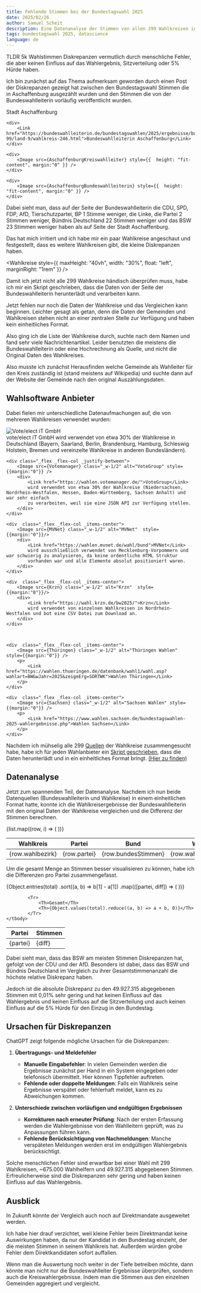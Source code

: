 ```yaml
---
title: Fehlende Stimmen bei der Bundestagswahl 2025
date: 2025/02/26
author: Samuel Scheit
description: Eine Datenanalyse der Stimmen von allen 299 Wahlkreisen in Deutschland zur Bundestagswahl 2025
tags: bundestagswahl 2025, datascience
language: de
---
```



<Callout type="info">
	<div className="_text-sm">
		TLDR 5k Wahlstimmen Diskrepanzen vermutlich durch menschliche Fehler, die aber keinen Einfluss auf das Wahlergebnis, Sitzverteilung
		oder 5% Hürde haben.
	</div>
</Callout>

Ich bin zunächst auf das Thema aufmerksam geworden durch einen Post der Diskrepanzen gezeigt hat zwischen den Bundestagswahl Stimmen die in Aschaffenburg ausgezählt wurden und den Stimmen die von der Bundeswahlleiterin vorläufig veröffentlicht wurden.


<div style={{ flexDirection: "row", display: "grid", columnGap: "1rem", gridTemplateColumns:"1fr 1fr", rowGap:"0.5rem", justifyItems: "center" }} className="_text-md">
    <div>
    	<Link href="https://wahl.aschaffenburg.de/bundestagswahl2025/ergebnisse.html">Stadt Aschaffenburg</Link>
    </div>

    <div>
    	<Link href="https://bundeswahlleiterin.de/bundestagswahlen/2025/ergebnisse/bund-99/land-9/wahlkreis-246.html">Bundeswahlleiterin Aschaffenburg</Link>
    </div>

    <div>
    	<Image src={AschaffenburgKreiswahlleiter} style={{  height: "fit-content", margin:"0" }} />
    </div>

    <div>
    	<Image src={AschaffenburgBundeswahlleiterin} style={{  height: "fit-content", margin:"0" }} />
    </div>

</div>

Dabei sieht man, dass auf der Seite der Bundeswahlleiterin die CDU, SPD, FDP, AfD, Tierschutzpartei, BP 1 Stimme weniger, die Linke, die Partei 2 Stimmen weniger, Bündnis Deutschland 22 Stimmen weniger und das BSW 23 Stimmen weniger haben als auf Seite der Stadt Aschaffenburg.

Das hat mich irritiert und ich habe mir ein paar Wahlkreise angeschaut und festgestellt, dass es weitere Wahlkreisen gibt, die kleine Diskrepanzen haben.


<Wahlkreise style={{ maxHeight: "40vh", width: "30%", float: "left", marginRight: "1rem" }} />

Damit ich jetzt nicht alle 299 Wahlkreise händisch überprüfen muss, habe ich mir ein Skript geschrieben, dass die Daten von der Seite der Bundeswahlleiterin herunterlädt und verarbeiten kann.

Jetzt fehlen nur noch die Daten der Wahlkreise und das Vergleichen kann beginnen. Leichter gesagt als getan, denn die Daten der Gemeinden und Wahlkreisen stehen nicht an einer zentralen Stelle zur Verfügung und haben kein einheitliches Format.

Also ging ich die Liste der Wahlkreise durch, suchte nach dem Namen und fand sehr viele Nachrichtenartikel. Leider benutzten die meistens die Bundeswahlleiterin oder eine Hochrechnung als Quelle, und nicht die Original Daten des Wahlkreises.

Also musste ich zunächst Herausfinden welche Gemeinde als Wahlleiter für den Kreis zuständig ist (stand meistens auf Wikipedia) und suchte dann auf der Website der Gemeinde nach den original Auszählungsdaten.

## Wahlsoftware Anbieter

Dabei fielen mir unterschiedliche Datenaufmachungen auf, die von mehreren Wahlkreisen verwendet wurden:


<div class="_grid _grid-cols-1 md:_grid-cols-2 _gap-6 _text-center" style={{gridTemplateColumns:"1fr 1fr"}}>
	<div class="_flex _flex-col _justify-between">
		<Image src={Votegroup} class="_w-1/2" alt="Vote/elect iT GmbH" style={{margin:"0"}} />
		<div>
			<Link href="https://www.votegroup.de/">vote/elect iT GmbH</Link>
			wird verwendet von etwa 30% der Wahlkreise in Deutschland (Bayern, Saarland, Berlin, Brandenburg, Hamburg, Schleswig Holstein, Bremen und vereinzelte Wahlkreise in anderen Bundesländern).
		</div>
	</div>

    <div class="_flex _flex-col _justify-between">
    	<Image src={Votemanager} class="_w-1/2" alt="VoteGroup" style={{margin:"0"}} />
    	<div>
    		<Link href="https://wahlen.votemanager.de/">VoteGroup</Link>
    		wird verwendet von etwa 30% der Wahlkreise (Niedersachsen, Nordrhein-Westfalen, Hessen, Baden-Württemberg, Sachsen Anhalt) und war sehr einfach
    		zu verarbeiten, weil sie eine JSON API zur Verfügung stellen.
    	</div>
    </div>

    <div  class="_flex _flex-col _items-center">
    	<Image src={MVNet} class="_w-1/2" alt="MVNet"  style={{margin:"0"}}/>
    	<div>
    		<Link href="https://wahlen.mvnet.de/wahl/bund">MVNet</Link>
    		wird ausschließlich verwendet von Mecklenburg-Vorpommern und war schwierig zu analysieren, da keine ordentliche HTML Struktur
    		vorhanden war und alle Elemente absolut positioniert waren.
    	</div>
    </div>

    <div  class="_flex _flex-col _items-center">
    	<Image src={Krzn} class="_w-1/2" alt="Krzn"  style={{margin:"0"}}/>
    	<div>
    		<Link href="https://wahl.krzn.de/bw2025/">Krzn</Link>
    		wird verwendet von einzelnen Wahlkreisen in Nordrhein-Westfalen und bot eine CSV Datei zum Download an.
    	</div>
    </div>



    <div  class="_flex _flex-col _items-center">
    	<Image src={Thüringen} class="_w-1/2" alt="Thüringen Wahlen" style={{margin:"0"}} />
    	<p>
    		<Link href="https://wahlen.thueringen.de/datenbank/wahl1/wahl.asp?wahlart=BW&wJahr=2025&zeigeErg=SORTWK">Wahlen Thüringen</Link>
    	</p>
    </div>

    <div  class="_flex _flex-col _items-center">
    	<Image src={Sachsen} class="_w-1/2" alt="Sachsen Wahlen" style={{margin:"0"}} />
    	<p>
    		<Link href="https://www.wahlen.sachsen.de/bundestagswahlen-2025-wahlergebnisse.php">Wahlen Sachsen</Link>
    	</p>
    </div>

</div>

Nachdem ich mühselig alle 299 [Quellen](https://github.com/SamuelScheit/bundestagswahl2025/blob/a003cd02b6c40370187beee9e275497522ec86cc/wahlbezirke/wahlbezirke.ts) der Wahlkreise zusammengesucht habe, habe ich für jeden Wahlanbieter ein [Skript geschrieben](https://github.com/SamuelScheit/bundestagswahl2025/blob/a003cd02b6c40370187beee9e275497522ec86cc/wahlbezirke/scrape.ts), dass die Daten herunterlädt und in ein einheitliches Format bringt. [(Hier zu finden)](https://github.com/SamuelScheit/bundestagswahl2025/blob/a003cd02b6c40370187beee9e275497522ec86cc/wahlbezirke/data/out.json)

## Datenanalyse

Jetzt zum spannenden Teil, der Datenanalyse. Nachdem ich nun beide Datenquellen (Bundeswahlleiterin und Wahlkreise) in einem einheitlichen Format hatte, konnte ich die Wahlkreisergebnisse der Bundeswahlleiterin mit den original Daten der Wahlkreise vergleichen und die Differenz der Stimmen berechnen.


<Table style={{ maxHeight: "50vh", overflow: "auto" }}>
	<thead className="_text-md">
		<Tr>
			<Th>Wahlkreis</Th>
			<Th>Partei</Th>
			<Th>Bund</Th>
			<Th>Wahlkreis</Th>
			<Th>Differenz</Th>
		</Tr>
	</thead>
	<tbody className="_text-sm">
		{list.map((row, i) => (
			<Tr key={i}>
				<Td>{row.wahlbezirk}</Td>
				<Td>{row.partei}</Td>
				<Td>{row.bundesStimmen}</Td>
				<Td>{row.wahlbezirkStimmen}</Td>
				<Td>{row.diff}</Td>
			</Tr>
		))}
	</tbody>
</Table>

Um die gesamt Menge an Stimmen besser visualisieren zu können, habe ich die Differenzen pro Partei zusammengefasst.


<Table style={{float:"left",marginRight:"1rem"}}>
	<thead className="_text-md">
		<Tr>
			<Th>Partei</Th>
			<Th>Stimmen</Th>
		</Tr>
	</thead>
	<tbody className="_text-sm">
		{Object.entries(total)
			.sort((a, b) => b[1] - a[1])
			.map(([partei, diff]) => (
				<Tr key={partei}>
					<Td style={{ padding: "0.2rem", paddingLeft: "0.5rem" }}>{partei}</Td>
					<Td style={{ padding: 0 }} className="_text-center">
						{diff}
					</Td>
				</Tr>
			))}

    		<Tr>
    			<Th>Gesamt</Th>
    			<Th>{Object.values(total).reduce((a, b) => a + b, 0)}</Th>
    		</Tr>
    </tbody>

</Table>

Dabei sieht man, dass das BSW am meisten Stimmen Diskrepanzen hat, gefolgt von der CDU und der AfD. Besonders ist dabei, dass das BSW und Bündnis Deutschland im Vergleich zu ihrer Gesamtstimmenanzahl die höchste relative Diskrepanz haben.

Jedoch ist die absolute Diskrepanz zu den 49.927.315 abgegebenen Stimmen mit 0,01% sehr gering und hat keinen Einfluss auf das Wahlergebnis und keinen Einfluss auf die Sitzverteilung und auch keinen Einfluss auf die 5% Hürde für den Einzug in den Bundestag.

<div style={{ clear: "both" }}></div>

## Ursachen für Diskrepanzen

ChatGPT zeigt folgende mögliche Ursachen für die Diskrepanzen:

1. **Übertragungs- und Meldefehler**

    - **Manuelle Eingabefehler**: In vielen Gemeinden werden die Ergebnisse zunächst per Hand in ein System eingegeben oder telefonisch übermittelt. Hier können Tippfehler auftreten.
    - **Fehlende oder doppelte Meldungen**: Falls ein Wahlkreis seine Ergebnisse verspätet oder fehlerhaft meldet, kann es zu Abweichungen kommen.

2. **Unterschiede zwischen vorläufigen und endgültigen Ergebnissen**

    - **Korrekturen nach erneuter Prüfung**: Nach der ersten Erfassung werden die Wahlergebnisse von den Wahlleitern geprüft, was zu Anpassungen führen kann.
    - **Fehlende Berücksichtigung von Nachmeldungen**: Manche verspäteten Meldungen werden erst im endgültigen Wahlergebnis berücksichtigt.

Solche menschlichen Fehler sind erwartbar bei einer Wahl mit 299 Wahlkreisen, ~675.000 Wahlhelfern und 49.927.315 abgegebenen Stimmen. Erfreulicherweise sind die Diskrepanzen sehr gering und haben keinen Einfluss auf das Wahlergebnis.

## Ausblick

In Zukunft könnte der Vergleich auch noch auf Direktmandate ausgeweitet werden.

Ich habe hier drauf verzichtet, weil kleine Fehler beim Direktmandat keine Auswirkungen haben, da nur der Kandidat in den Bundestag einzieht, der die meisten Stimmen in seinem Wahlkreis hat. Außerdem würden grobe Fehler dem Direktkandidaten sofort auffallen.

Wenn man die Auswertung noch weiter in der Tiefe betreiben möchte, dann könnte man nicht nur die Bundeswahlleiter Ergebnisse überprüfen, sondern auch die Kreiswahlergebnisse. Indem man die Stimmen aus den einzelnen Gemeinden aggregiert und vergleicht.
